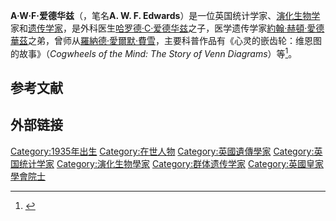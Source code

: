 {{Infobox scientist
| name        = 
| birth_name = Anthony William Fairbank Edwards
| honorific_suffix = {{post-nominals|size =100%|FRS}}
| image       =         Anthony William Fairbank Edwards FRS.jpg
| alt         = 
| caption     = 爱德华兹在2015年[[皇家学会院士|皇家学会院士]]大会
| birth_date  =         {{birth date and age|df=yes|1935|10|4}}<ref name=whoswho>{{Who's Who | surname = Edwards| othernames = Prof. Anthony William Fairbank| id =U284135| year = 2016 | edition = online [[Oxford_University_Press|Oxford University Press]]|location=Oxford}} {{subscription required}}</ref>
| birth_place = London<ref name=whoswho/>
| death_date  =         <!--{{death date and age|df=yes|YYYY|MM|DD|1935|10|4}} (death date then birth date)-->
| death_place = 
| death_cause = 
| resting_place = 
| resting_place_coordinates =  <!--{{coord|LAT|LONG|type:landmark|display=inline,title}}-->
| other_names = 
| residence   = 
| citizenship = 
| nationality = 
| fields      = 
| workplaces  = {{Plainlist|
* [[斯坦福大学|斯坦福大学]]
* [[帕维亚大学|帕维亚大学]]
* [[阿伯丁大学|阿伯丁大学]]
* [[剑桥大学|剑桥大学]]}}
| patrons     = 
| education   = 
| alma_mater  = [[剑桥大学|剑桥大学]]
| thesis_title =        <!--(or  | thesis1_title =  and  | thesis2_title = )-->
| thesis_url  =         <!--(or  | thesis1_url  =   and  | thesis2_url  =  )-->
| thesis_year =         <!--(or  | thesis1_year =   and  | thesis2_year =  )-->
| doctoral_advisor =    <!--(or  | doctoral_advisors = )-->
| academic_advisors = 
| doctoral_students = [[伊丽莎白·A·汤普森|伊丽莎白·A·汤普森]]
| notable_students = 
| known_for   = 
| influences  = 
| influenced  = 
| awards    = [[皇家学会院士|皇家学会院士]]（2015年）<ref name=frs>{{cite web |archiveurl=https://web.archive.org/web/20151117101130/https://royalsociety.org/people/anthony-awfedwards11379/ |archivedate=2015-11-17 |url=https://royalsociety.org/people/anthony-awfedwards11379/ |title=Professor Anthony (A.W.F.) Edwards FRS |publisher=[[Royal_Society|Royal Society]] |location=London |accessdate=2020-09-15 |dead-url=no }} One or more of the preceding sentences incorporates text from the royalsociety.org website where: {{quote|"All text published under the heading 'Biography' on Fellow profile pages is available under [[Creative_Commons_license|Creative Commons Attribution 4.0 International License]]." --{{cite web |url=https://royalsociety.org/about-us/terms-conditions-policies/ |title=Royal Society Terms, conditions and policies |accessdate=9 March 2016 |archiveurl=https://web.archive.org/web/20150925220834/https://royalsociety.org/about-us/terms-conditions-policies/ |archivedate=2015-09-25 |dead-url=no }}}}</ref>
| spouse      =         <!--(or | spouses = )-->
| partner     =         <!--(or | partners = )-->
| children    = 
| signature   =         <!--(filename only)-->
| signature_alt = 
| website     =         {{URL|royalsociety.org/people/anthony-awfedwards11379/}}
| footnotes   = 
}}
'''A·W·F·爱德华兹'''（{{lang-en|Anthony William Fairbank Edwards}}，笔名'''A. W. F. Edwards'''）是一位英国统计学家、[[演化生物学|演化生物学]]家和[[遗传学家|遗传学家]]，是外科医生[[哈罗德·C·爱德华兹|哈罗德·C·爱德华兹]]之子，医学遗传学家[[約翰·赫頓·愛德華茲|約翰·赫頓·愛德華茲]]之弟，曾师从[[羅納德·愛爾默·費雪|羅納德·愛爾默·費雪]]，主要科普作品有《心灵的嵌齿轮：维恩图的故事》（''Cogwheels of the Mind: The Story of Venn Diagrams''）等<ref>{{cite book |author-first=Rasmus Grønfeldt |author-last=Winther |date=2018 |title=Phylogenetic Inference, Selection Theory, and History of Science: Selected Papers of A. W. F. Edwards with Commentaries |publisher=[[Cambridge_University_Press|Cambridge University Press]] |isbn=9781107111721 |location=Cambridge, U.K. |page=519 |url=https://www.cambridge.org/de/academic/subjects/life-sciences/genetics/phylogenetic-inference-selection-theory-and-history-science-selected-papers-w-f-edwards-commentaries |access-date=2020-09-15 |archive-date=2019-08-15 |archive-url=https://web.archive.org/web/20190815031238/https://www.cambridge.org/de/academic/subjects/life-sciences/genetics/phylogenetic-inference-selection-theory-and-history-science-selected-papers-w-f-edwards-commentaries |dead-url=no }}</ref>。

== 参考文献 ==
{{reflist}}

== 外部链接 ==

{{Authority control}}

[[Category:1935年出生|Category:1935年出生]]
[[Category:在世人物|Category:在世人物]]
[[Category:英國遺傳學家|Category:英國遺傳學家]]
[[Category:英国统计学家|Category:英国统计学家]]
[[Category:演化生物學家|Category:演化生物學家]]
[[Category:群体遗传学家|Category:群体遗传学家]]
[[Category:英國皇家學會院士|Category:英國皇家學會院士]]